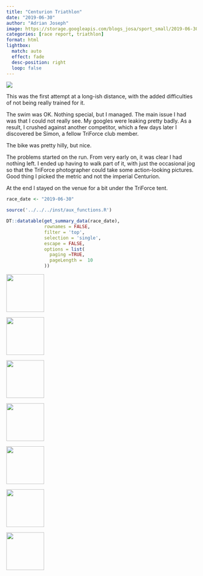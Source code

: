 ```yaml
---
title: "Centurion Triathlon"
date: "2019-06-30"
author: "Adrian Joseph"
image: https://storage.googleapis.com/blogs_josa/sport_small/2019-06-30_CENTURION_TRIATHLON/img/00.png
categories: [race report, triathlon]
format: html
lightbox:
  match: auto
  effect: fade
  desc-position: right
  loop: false
---
```

![](https://storage.googleapis.com/blogs_josa/sport_small/2019-06-30_CENTURION_TRIATHLON/img/00.png)

This was the first attempt at a long-ish distance, with the added difficulties of not being really trained for it.

The swim was OK. Nothing special, but I managed. The main issue I had was that I could not really see. My googles were leaking pretty badly. As a result, I crushed against another competitor, which a few days later I discovered be Simon, a fellow TriForce club member.

The bike was pretty hilly, but nice.

The problems started on the run. From very early on, it was clear I had nothing left. I ended up having to walk part of it, with just the occasional jog so that the TriForce photographer could take some action-looking pictures. Good thing I picked the metric and not the imperial Centurion.

At the end I stayed on the venue for a bit under the TriForce tent.

```r
race_date <- "2019-06-30"

source('../../../inst/aux_functions.R')

DT::datatable(get_summary_data(race_date),
              rownames = FALSE,
              filter = 'top',
              selection = 'single',
              escape = FALSE,
              options = list(
                paging =TRUE,
                pageLength =  10
              ))
```


::: {layout-ncol=4}
![](https://storage.googleapis.com/blogs_josa/sport_small/2019-06-30_CENTURION_TRIATHLON/img/00.png){ width="100" group="hi" }

![](https://storage.googleapis.com/blogs_josa/sport_small/2019-06-30_CENTURION_TRIATHLON/img/01.png){ width="100" group="hi" }

![](https://storage.googleapis.com/blogs_josa/sport_small/2019-06-30_CENTURION_TRIATHLON/img/02.png){ width="100" group="hi" }

![](https://storage.googleapis.com/blogs_josa/sport_small/2019-06-30_CENTURION_TRIATHLON/img/62487638_583934555467485_2039280103120175104_n.jpg){ width="100" group="hi" }

![](https://storage.googleapis.com/blogs_josa/sport_small/2019-06-30_CENTURION_TRIATHLON/img/65544643_584133048780969_6337870015055790080_n.jpg){ width="100" group="hi" }

![](https://storage.googleapis.com/blogs_josa/sport_small/2019-06-30_CENTURION_TRIATHLON/img/65570243_584140592113548_578397108244054016_n.jpg){ width="100" group="hi" }

![](https://storage.googleapis.com/blogs_josa/sport_small/2019-06-30_CENTURION_TRIATHLON/img/65650971_584128805448060_2949400681213067264_n.jpg){ width="100" group="hi" }
:::
